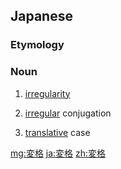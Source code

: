 ==Japanese==
{{ja-kanjitab|へん|かく|yomi=o}}

===Etymology===
{{compound|変|格|t1=change/strange|t2=grammatical [[Appendix:Glossary#case|case]]|lang=ja}}

===Noun===
{{ja-noun|へんかく|kyu=變格}}

# [[irregularity]]
# {{lb|ja|grammar|sort=へんかく}} [[irregular]] conjugation
# {{lb|ja|grammar|sort=へんかく}} [[translative]] case

[[mg:変格]]
[[ja:変格]]
[[zh:変格]]